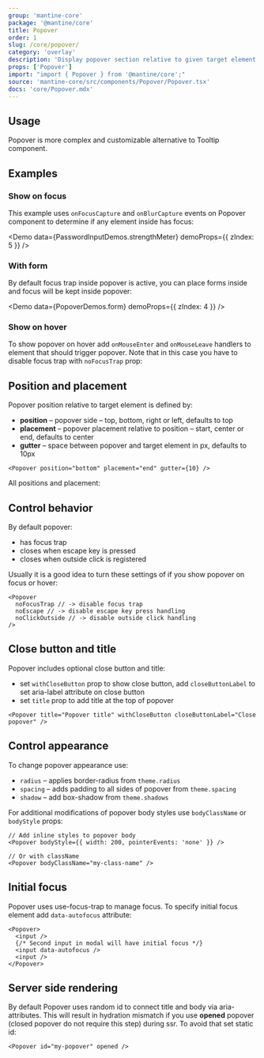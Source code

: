 ```yaml
---
group: 'mantine-core'
package: '@mantine/core'
title: Popover
order: 1
slug: /core/popover/
category: 'overlay'
description: 'Display popover section relative to given target element'
props: ['Popover']
import: "import { Popover } from '@mantine/core';"
source: 'mantine-core/src/components/Popover/Popover.tsx'
docs: 'core/Popover.mdx'
---
```



## Usage

Popover is more complex and customizable alternative to <GatsbyLink to="/core/tooltip/">Tooltip</GatsbyLink>
component.

<Demo data={PopoverDemos.usage} />

## Examples

### Show on focus

This example uses `onFocusCapture` and `onBlurCapture` events on Popover component
to determine if any element inside has focus:

<Demo data={PasswordInputDemos.strengthMeter} demoProps={{ zIndex: 5 }} />

### With form

By default focus trap inside popover is active,
you can place forms inside and focus will be kept inside popover:

<Demo data={PopoverDemos.form} demoProps={{ zIndex: 4 }} />

### Show on hover

To show popover on hover add `onMouseEnter` and `onMouseLeave` handlers to
element that should trigger popover. Note that in this case you have to disable
focus trap with `noFocusTrap` prop:

<Demo data={PopoverDemos.hover} />

## Position and placement

Popover position relative to target element is defined by:

- **position** – popover side – top, bottom, right or left, defaults to top
- **placement** – popover placement relative to position – start, center or end, defaults to center
- **gutter** – space between popover and target element in px, defaults to 10px

```tsx
<Popover position="bottom" placement="end" gutter={10} />
```

All positions and placement:

<Demo data={PopoverDemos.positions} />

## Control behavior

By default popover:

- has focus trap
- closes when escape key is pressed
- closes when outside click is registered

Usually it is a good idea to turn these settings of if you show popover on
focus or hover:

```tsx
<Popover
  noFocusTrap // -> disable focus trap
  noEscape // -> disable escape key press handling
  noClickOutside // -> disable outside click handling
/>
```

## Close button and title

Popover includes optional close button and title:

- set `withCloseButton` prop to show close button, add `closeButtonLabel` to set aria-label attribute on close button
- set `title` prop to add title at the top of popover

```tsx
<Popover title="Popover title" withCloseButton closeButtonLabel="Close popover" />
```

## Control appearance

To change popover appearance use:

- `radius` – applies border-radius from `theme.radius`
- `spacing` – adds padding to all sides of popover from `theme.spacing`
- `shadow` – add box-shadow from `theme.shadows`

<Demo data={PopoverDemos.configurator} />

For additional modifications of popover body styles use `bodyClassName` or `bodyStyle` props:

```tsx
// Add inline styles to popover body
<Popover bodyStyle={{ width: 200, pointerEvents: 'none' }} />

// Or with className
<Popover bodyClassName="my-class-name" />
```

## Initial focus

Popover uses <GatsbyLink to='/hooks/use-focus-trap/'>use-focus-trap</GatsbyLink> to manage focus.
To specify initial focus element add `data-autofocus` attribute:

```tsx
<Popover>
  <input />
  {/* Second input in modal will have initial focus */}
  <input data-autofocus />
  <input />
</Popover>
```

## Server side rendering

By default Popover uses random id to connect title and body via aria- attributes.
This will result in hydration mismatch if you use **opened** popover (closed popover do not require this step) during ssr.
To avoid that set static id:

```tsx
<Popover id="my-popover" opened />
```
